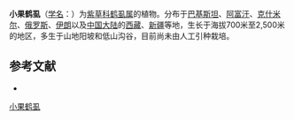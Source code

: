 {{Speciesbox
| name = 小果鹤虱
| status = 
| status_system = 
| image =
| genus = Lappula
| species = microcarpa
| authority = (Ledeb.) Guerke
}}

'''小果鹤虱'''（[[学名|学名]]：{{lang|la|''Lappula microcarpa''}}）为[[紫草科|紫草科]][[鹤虱属|鹤虱属]]的植物。分布于[[巴基斯坦|巴基斯坦]]、[[阿富汗|阿富汗]]、[[克什米尔|克什米尔]]、[[俄罗斯|俄罗斯]]、[[伊朗|伊朗]]以及[[中国大陆|中国大陆]]的[[西藏|西藏]]、[[新疆|新疆]]等地，生长于海拔700米至2,500米的地区，多生于山地阳坡和低山沟谷，目前尚未由人工引种栽培。

== 参考文献 ==
<div class="references-small">
* {{cite web| url =http://www.bioinfo.cn/db05/KmzwSpecies.php?action=view&id=2299| title =小果鹤虱| work =《中国高等植物数据库全库》| publisher =中国科学院微生物研究所| author =昆明植物研究所| accessdate =2009-02-23| deadurl =yes| archiveurl =https://web.archive.org/web/20160305062307/http://www.bioinfo.cn/db05/KmzwSpecies.php?action=view&id=2299| archivedate =2016-03-05}}
</div>
{{Taxonbar|from=Q10959269}}

[[Category:鹤虱属|小果鹤虱]]


{{植物小作品}}